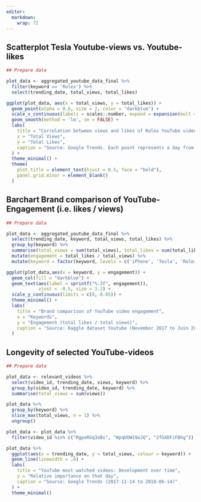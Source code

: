 ```yaml
---
editor: 
  markdown: 
    wrap: 72
---
```


## Scatterplot Tesla Youtube-views vs. Youtube-likes

```r

## Prepare data

plot_data <- aggregated_youtube_data_final %>% 
  filter(keyword == 'Rolex') %>% 
  select(trending_date, total_views, total_likes)

ggplot(plot_data, aes(x = total_views, y = total_likes)) +
  geom_point(alpha = 0.6, size = 2, color = "darkblue") +
  scale_x_continuous(labels = scales::number, expand = expansion(mult = c(0, 0.1))) +
  geom_smooth(method = 'lm', se = FALSE) +
  labs(
    title = "Correlation between views and likes of Rolex YouTube videos",
    x = "Total Views",
    y = "Total Likes",
    caption = "Source: Google Trends. Each point represents a day from 2017-11-14 to 2018-06-14."
  ) +
  theme_minimal() +
  theme(
    plot.title = element_text(hjust = 0.5, face = "bold"),
    panel.grid.minor = element_blank()
  )

```

## Barchart Brand comparison of YouTube-Engagement (i.e. likes / views)

```r

## Prepare data

plot_data <- aggregated_youtube_data_final %>% 
  select(trending_date, keyword, total_views, total_likes) %>% 
  group_by(keyword) %>% 
  summarise(total_views = sum(total_views), total_likes = sum(total_likes)) %>% 
  mutate(engagement = total_likes / total_views) %>% 
  mutate(keyword = factor(keyword, levels = c('iPhone', 'Tesla', 'Rolex')))

ggplot(plot_data,aes(x = keyword, y = engagement)) +
  geom_col(fill = "darkblue") +
  geom_text(aes(label = sprintf("%.3f", engagement)),
            vjust = -0.5, size = 3.2) +
  scale_y_continuous(limits = c(0, 0.05)) +
  theme_minimal() +
  labs(
    title = "Brand comparison of YouTube video engagement",
    x = "Keywords",
    y = "Engagement (total likes / total views)",
    caption = "Source: Kaggle dataset Youtube (November 2017 to Juin 2018)"
  )

```

## Longevity of selected YouTube-videos

```r

## Prepare data

plot_data <- relevant_videos %>% 
  select(video_id, trending_date, views, keyword) %>% 
  group_by(video_id, trending_date, keyword) %>% 
  summarise(total_views = sum(views))

plot_data %>% 
  group_by(keyword) %>%
  slice_max(total_views, n = 1) %>%
  ungroup()

plot_data <- plot_data %>% 
  filter(video_id %in% c("RgpoRGq3oBs",	"WpqUOW19aJQ", "2fGXDFiFBhg"))

plot_data %>%
  ggplot(aes(x = trending_date, y = total_views, colour = keyword)) +
  geom_line(linewidth = .6) +
  labs(
    title = "YouTube most watched videos: Development over time",
    y = "Relative importance on that day",
    caption = "Source: Google Trends (2017-11-14 to 2018-06-14)"
  ) +
  theme_minimal()

```